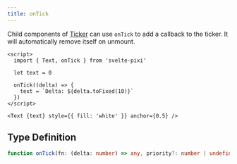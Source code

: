 ```yaml
---
title: onTick
---
```


Child components of [Ticker](/docs/components/ticker) can use `onTick` to add a callback to the ticker. It will automatically remove itself on unmount.

```svelte live
<script>
  import { Text, onTick } from 'svelte-pixi'

  let text = 0

  onTick((delta) => {
    text = `Delta: ${delta.toFixed(10)}`
  })
</script>

<Text {text} style={{ fill: 'white' }} anchor={0.5} />
```

## Type Definition

```ts
function onTick(fn: (delta: number) => any, priority?: number | undefined): void
```
